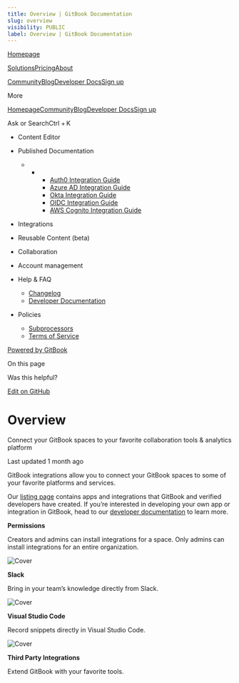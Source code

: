 ```yaml
---
title: Overview | GitBook Documentation
slug: overview
visibility: PUBLIC
label: Overview | GitBook Documentation
---
```

[Homepage](https://www.gitbook.com/)

[Solutions](https://www.gitbook.com/solutions/public-docs)[Pricing](https://www.gitbook.com/pricing)[About](https://www.gitbook.com/about)

[Community](https://github.com/GitbookIO/community)[Blog](https://www.gitbook.com/blog)[Developer Docs](https://developer.gitbook.com/)[Sign up](https://gitbook.com/join)

More

[Homepage](https://www.gitbook.com/)[Community](https://github.com/GitbookIO/community)[Blog](https://www.gitbook.com/blog)[Developer Docs](https://developer.gitbook.com/)[Sign up](https://gitbook.com/join)

Ask or SearchCtrl + K

*   Content Editor
    
*   Published Documentation
    
    *   *   *   [Auth0 Integration Guide](https://developer.gitbook.com/visitor-authentication/guides/integrations/how-to-use-auth0-integration-for-visitor-authentication)
            *   [Azure AD Integration Guide](https://developer.gitbook.com/visitor-authentication/guides/integrations/how-to-use-azure-ad-integration-for-visitor-authentication)
            *   [Okta Integration Guide](https://developer.gitbook.com/visitor-authentication/guides/integrations/how-to-use-okta-integration-for-visitor-authentication)
            *   [OIDC Integration Guide](https://developer.gitbook.com/visitor-authentication/guides/integrations/how-to-use-the-oidc-integration-for-visitor-authentication)
            *   [AWS Cognito Integration Guide](https://developer.gitbook.com/visitor-authentication/guides/integrations/how-to-use-the-aws-cognito-integration-for-visitor-authentication)
            
        
    
*   Integrations
    
*   Reusable Content (beta)
    
*   Collaboration
    
*   Account management
    
*   Help & FAQ
    
    *   [Changelog](https://changelog.gitbook.com/)
    *   [Developer Documentation](https://developer.gitbook.com/)
*   Policies
    
    *   [Subprocessors](https://policies.gitbook.com/security/subprocessors)
    *   [Terms of Service](https://policies.gitbook.com/terms)

[Powered by GitBook](https://www.gitbook.com/?utm_source=content&utm_medium=trademark&utm_campaign=NkEGS7hzeqa35sMXQZ4X)

On this page

Was this helpful?

[Edit on GitHub](https://github.com/GitbookIO/public-docs/blob/main/integrations/overview.md)

Overview
========

Connect your GitBook spaces to your favorite collaboration tools & analytics platform

Last updated 1 month ago

GitBook integrations allow you to connect your GitBook spaces to some of your favorite platforms and services.

Our [listing page](https://www.gitbook.com/integrations) contains apps and integrations that GitBook and verified developers have created. If you’re interested in developing your own app or integration in GitBook, head to our [developer documentation](https://developer.gitbook.com/) to learn more.

**Permissions**

Creators and admins can install integrations for a space. Only admins can install integrations for an entire organization.

![Cover](https://docs.gitbook.com/~gitbook/image?url=https%3A%2F%2F1050631731-files.gitbook.io%2F%7E%2Ffiles%2Fv0%2Fb%2Fgitbook-x-prod.appspot.com%2Fo%2Fspaces%252FNkEGS7hzeqa35sMXQZ4X%252Fuploads%252FGWFqOCvVh3j1FVPS3RWw%252F10.png%3Falt%3Dmedia%26token%3Deb2ae6b2-d8cb-4530-bc85-c70e7fdfc135&width=245&dpr=4&quality=100&sign=2be3114d&sv=1)

**Slack**

Bring in your team’s knowledge directly from Slack.

![Cover](https://docs.gitbook.com/~gitbook/image?url=https%3A%2F%2F1050631731-files.gitbook.io%2F%7E%2Ffiles%2Fv0%2Fb%2Fgitbook-x-prod.appspot.com%2Fo%2Fspaces%252FNkEGS7hzeqa35sMXQZ4X%252Fuploads%252Fuzmw7EFZvrhwSnTvVQGU%252F3.png%3Falt%3Dmedia%26token%3D21973821-1c9f-4f07-bcd6-381043f5e447&width=245&dpr=4&quality=100&sign=2d20a52&sv=1)

**Visual Studio Code**

Record snippets directly in Visual Studio Code.

![Cover](https://docs.gitbook.com/~gitbook/image?url=https%3A%2F%2F1050631731-files.gitbook.io%2F%7E%2Ffiles%2Fv0%2Fb%2Fgitbook-x-prod.appspot.com%2Fo%2Fspaces%252FNkEGS7hzeqa35sMXQZ4X%252Fuploads%252FZnHaR4CGlXvPdNYLn0a5%252F8.png%3Falt%3Dmedia%26token%3D0744a8e7-fe66-4180-b7da-d34b7320927e&width=245&dpr=4&quality=100&sign=e4029b45&sv=1)

**Third Party Integrations**

Extend GitBook with your favorite tools.
